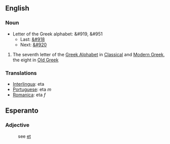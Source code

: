 ==English==

===Noun===

*Letter of the Greek alphabet: &#919, &#951
**Last: [[zeta|&#918]]
**Next: [[theta|&#920]]

#The seventh letter of the [[en:Greek Alphabet|Greek Alphabet]] in [[en:Classical Greek|Classical]] and [[en:Modern Greek|Modern Greek]], the eight in [[en:Old Greek|Old Greek]]

===Translations===
*[[Interlingua]]: eta
*[[Portuguese]]: eta ''m''
*[[Romanica]]: eta ''f''

==Esperanto==

===Adjective===
:see [[et#Esperanto|et]]
